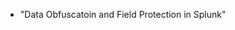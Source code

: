 
* <Link to="https://conf.splunk.com/files/2017/slides/data-obfuscation-and-field-protection-in-splunk.pdf" openInNewContext>"Data Obfuscatoin and Field Protection in Splunk"</Link>
